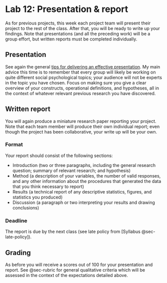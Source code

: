 # Lab 12: Presentation & report

As for previous projects, this week each project team will present their project to the rest of the class. After that, you will be ready to write up your findings. Note that presentations (and all the preceding work) will be a group effort, but written reports must be completed individually.


## Presentation 

See again the general [tips for delivering an effective presentation](lab-5.qmd). My main advice this time is to remember that every group will likely be working on quite different social psychological topics; your audience will not be experts in the topic you have chosen. Focus on making sure you give a clear overview of your constructs, operational definitions, and hypotheses, all in the context of whatever relevant previous research you have discovered.


## Written report {#sec-report}

You will again produce a miniature research paper reporting your project. Note that each team member will produce their own individual report; even though the project has been collaborative, your write up will be your own.

### Format

Your report should consist of the following sections:

- Introduction (two or three paragraphs, including the general research question; summary of relevant research; and hypothesis)
- Method (a description of your variables, the number of valid responses, and any other information about the procedures that generated the data that you think necessary to report)
- Results (a technical report of any descriptive statistics, figures, and statistics you produced)
- Discussion (a paragraph or two interpreting your results and drawing conclusions)

### Deadline

The report is due by the next class (see late policy from [Syllabus @sec-late-policy]).

## Grading

As before you will receive a scores out of 100 for your presentation and report. See @sec-rubric for general qualitative criteria which will be assessed in the context of the expectations detailed above.
